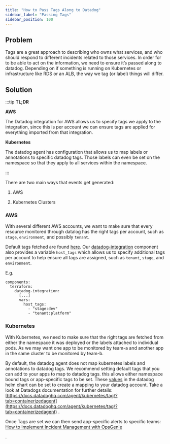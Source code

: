 ```yaml
---
title: "How to Pass Tags Along to Datadog"
sidebar_label: "Passing Tags"
sidebar_position: 100
---
```


## Problem

Tags are a great approach to describing who owns what services, and who should respond to different incidents related to those services. In order for to be able to act on the information, we need to ensure it’s passed along to datadog. Depending on if something is running on Kubernetes or infrastructure like RDS or an ALB, the way we tag (or label) things will differ.

## Solution

:::tip
**TL;DR**

**AWS**

The Datadog integration for AWS allows us to specify tags we apply to the integration, since this is per account we can ensure tags are applied for everything imported from that integration.

**Kubernetes**

The datadog agent has configuration that allows us to map labels or annotations to specific datadog tags. Those labels can even be set on the namespace so that they apply to all services within the namespace.

:::

There are two main ways that events get generated:

1. AWS

2. Kubernetes Clusters

### AWS

With several different AWS accounts, we want to make sure that every resource monitored through datalog has the right tags per account, such as `stage`, `environment`, and possibly `tenant`.

Default tags fetched are found [here](https://docs.datadoghq.com/integrations/amazon_web_services/?tab=roledelegation#tags). Our [datadog-integration](https://github.com/cloudposse/terraform-aws-components/tree/master/modules/datadog-integration) component also provides a variable `host_tags` which allows us to specify additional tags per account to help ensure all tags are assigned, such as `tenant`, `stage`, and `environment`.

E.g.

```
components:
  terraform:
    datadog-integration:
      [...]
      vars:
        host_tags:
          - "stage:dev"
          - "tenant:platform"
```

### Kubernetes

With Kubernetes, we need to make sure that the right tags are fetched from either the namespace it was deployed or the labels attached to individual pods. As we may want one app to be monitored by team-a and another app in the same cluster to be monitored by team-b.

By default, the datadog agent does not map kubernetes labels and annotations to datadog tags. We recommend setting default tags that you can add to your apps to map to datadog tags. this allows either namespace bound tags or app-specific tags to be set. These [values](https://github.com/DataDog/helm-charts/blob/main/charts/datadog/values.yaml#L147-L167) in the datadog helm chart can be set to create a mapping to your datadog account. Take a look at Datadogs documentation for further details: [https://docs.datadoghq.com/agent/kubernetes/tag/?tab=containerizedagent](https://docs.datadoghq.com/agent/kubernetes/tag/?tab=containerizedagent) .

Once Tags are set we can then send app-specific alerts to specific teams: [How to Implement Incident Management with OpsGenie](/layers/alerting/opsgenie/opsgenie)

.



